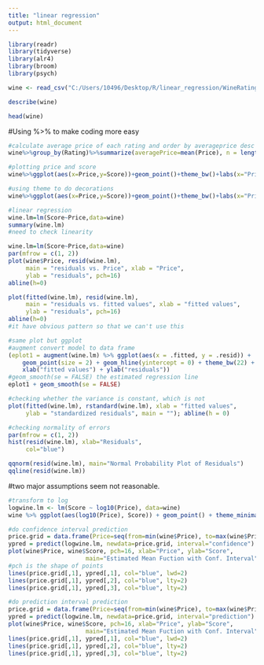 ```yaml
---
title: "linear regression"
output: html_document
---
```


```r
library(readr)
library(tidyverse)
library(alr4)
library(broom)
library(psych)
```

```r
wine <- read_csv("C:/Users/10496/Desktop/R/linear_regression/WineRatings.csv")
```

```r
describe(wine)
```

```r
head(wine)
```

#Using %>% to make coding more easy
```r
#calculate average price of each rating and order by averageprice desc
wine%>%group_by(Rating)%>%summarize(averagePrice=mean(Price), n = length(Score))%>% arrange(desc(averagePrice))
```

```r
#plotting price and score
wine%>%ggplot(aes(x=Price,y=Score))+geom_point()+theme_bw()+labs(x="Price of Wine", y="Wine Spectator Rating", title="Wine Prices vs. Spectator Rating")+theme(plot.title = element_text(hjust =0.5))
```

```r
#using theme to do decorations
wine%>%ggplot(aes(x=Price,y=Score))+geom_point()+theme_bw()+labs(x="Price of Wine", y="Wine Spectator Rating", title="Wine Prices vs. Spectator Rating")+theme(plot.title = element_text(hjust =0.5))+theme(panel.background = element_rect(fill = "lightblue",colour = "lightblue",size = 0.5, linetype = "solid"))
```

```r
#linear regression
wine.lm=lm(Score~Price,data=wine)
summary(wine.lm)
#need to check linearity
```

```r
wine.lm=lm(Score~Price,data=wine)
par(mfrow = c(1, 2))
plot(wine$Price, resid(wine.lm), 
     main = "residuals vs. Price", xlab = "Price",
     ylab = "residuals", pch=16)
abline(h=0)

plot(fitted(wine.lm), resid(wine.lm),
     main = "residuals vs. fitted values", xlab = "fitted values",
     ylab = "residuals", pch=16)
abline(h=0)
#it have obvious pattern so that we can't use this 
```

```r
#same plot but ggplot
#augment convert model to data frame
(eplot1 = augment(wine.lm) %>% ggplot(aes(x = .fitted, y = .resid)) + 
    geom_point(size = 2) + geom_hline(yintercept = 0) + theme_bw(22) +
    xlab("fitted values") + ylab("residuals"))
#geom_smooth(se = FALSE) the estimated regression line
eplot1 + geom_smooth(se = FALSE)
```

```r
#checking whether the variance is constant, which is not
plot(fitted(wine.lm), rstandard(wine.lm), xlab = "fitted values", 
     ylab = "standardized residuals", main = ""); abline(h = 0)
```

```r
#checking normality of errors
par(mfrow = c(1, 2))
hist(resid(wine.lm), xlab="Residuals",
     col="blue")

qqnorm(resid(wine.lm), main="Normal Probability Plot of Residuals")
qqline(resid(wine.lm))
```
#two major assumptions seem not reasonable.

```r
#transform to log 
logwine.lm <- lm(Score ~ log10(Price), data=wine)
wine %>% ggplot(aes(log10(Price), Score)) + geom_point() + theme_minimal(13) + labs(x="log(Price)", y="Score", title="log(Prices) vs. Score")+theme(plot.title = element_text(hjust = 0.5))
```

```r
#do confidence interval prediction
price.grid = data.frame(Price=seq(from=min(wine$Price), to=max(wine$Price), length.out=100))
ypred = predict(logwine.lm, newdata=price.grid, interval="confidence")
plot(wine$Price, wine$Score, pch=16, xlab="Price", ylab="Score", 
                      main="Estimated Mean Fuction with Conf. Interval",ylim=c(78,102))
#pch is the shape of points
lines(price.grid[,1], ypred[,1], col="blue", lwd=2)
lines(price.grid[,1], ypred[,2], col="blue", lty=2) 
lines(price.grid[,1], ypred[,3], col="blue", lty=2)
```

```r
#do prediction interval prediction
price.grid = data.frame(Price=seq(from=min(wine$Price), to=max(wine$Price), length.out=100))
ypred = predict(logwine.lm, newdata=price.grid, interval="prediction")
plot(wine$Price, wine$Score, pch=16, xlab="Price", ylab="Score", 
                      main="Estimated Mean Fuction with Conf. Interval",ylim=c(78,102))
lines(price.grid[,1], ypred[,1], col="blue", lwd=2)
lines(price.grid[,1], ypred[,2], col="blue", lty=2) 
lines(price.grid[,1], ypred[,3], col="blue", lty=2)
```


